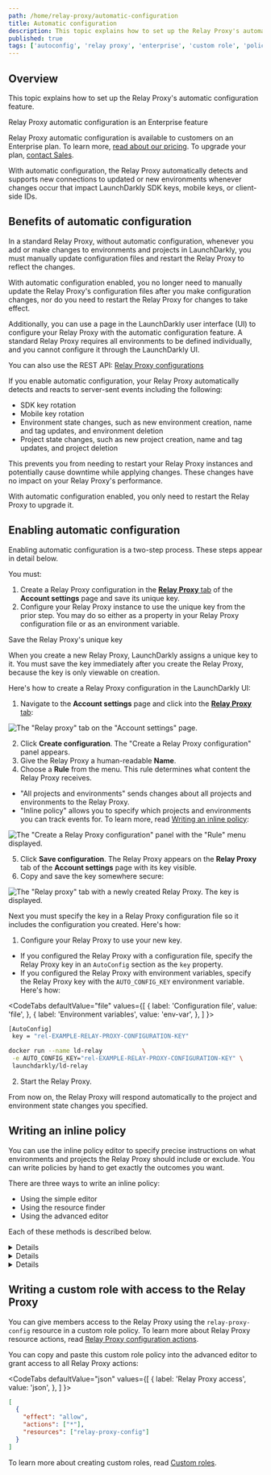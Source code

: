 ```yaml
---
path: /home/relay-proxy/automatic-configuration
title: Automatic configuration
description: This topic explains how to set up the Relay Proxy's automatic configuration feature. This feature is for customers on Enterprise plans.
published: true
tags: ['autoconfig', 'relay proxy', 'enterprise', 'custom role', 'policy']
---
```


## Overview

This topic explains how to set up the Relay Proxy's automatic configuration feature.

<Callout intent="primary">
<CalloutTitle>Relay Proxy automatic configuration is an Enterprise feature</CalloutTitle>
<CalloutDescription>

Relay Proxy automatic configuration is available to customers on an Enterprise plan. To learn more, [read about our pricing](https://launchdarkly.com/pricing/). To upgrade your plan, [contact Sales](https://launchdarkly.com/contact-sales/).

</CalloutDescription>
</Callout>

With automatic configuration, the Relay Proxy automatically detects and supports new connections to updated or new environments whenever changes occur that impact LaunchDarkly SDK keys, mobile keys, or client-side IDs.

## Benefits of automatic configuration

In a standard Relay Proxy, without automatic configuration, whenever you add or make changes to environments and projects in LaunchDarkly, you must manually update configuration files and restart the Relay Proxy to reflect the changes.

With automatic configuration enabled, you no longer need to manually update the Relay Proxy's configuration files after you make configuration changes, nor do you need to restart the Relay Proxy for changes to take effect.

Additionally, you can use a page in the LaunchDarkly user interface (UI) to configure your Relay Proxy with the automatic configuration feature. A standard Relay Proxy requires all environments to be defined individually, and you cannot configure it through the LaunchDarkly UI.

<LearnMore>

You can also use the REST API: [Relay Proxy configurations](https://apidocs.launchdarkly.com/tag/Relay-Proxy-configurations/)

</LearnMore>

If you enable automatic configuration, your Relay Proxy automatically detects and reacts to server-sent events including the following:

* SDK key rotation
* Mobile key rotation
* Environment state changes, such as new environment creation, name and tag updates, and environment deletion
* Project state changes, such as new project creation, name and tag updates, and project deletion

This prevents you from needing to restart your Relay Proxy instances and potentially cause downtime while applying changes. These changes have no impact on your Relay Proxy's performance.

With automatic configuration enabled, you only need to restart the Relay Proxy to upgrade it.

## Enabling automatic configuration

Enabling automatic configuration is a two-step process. These steps appear in detail below.

You must:

1. Create a Relay Proxy configuration in the [**Relay Proxy** tab](https://app.launchdarkly.com/settings/relay) of the **Account settings** page and save its unique key.
2. Configure your Relay Proxy instance to use the unique key from the prior step. You may do so either as a property in your Relay Proxy configuration file or as an environment variable.

<Callout intent="alert">
<CalloutTitle>Save the Relay Proxy's unique key</CalloutTitle>
<CalloutDescription>

When you create a new Relay Proxy, LaunchDarkly assigns a unique key to it. You must save the key immediately after you create the Relay Proxy, because the key is only viewable on creation.

</CalloutDescription>
</Callout>

Here's how to create a Relay Proxy configuration in the LaunchDarkly UI:

1. Navigate to the **Account settings** page and click into the [**Relay Proxy** tab](https://app.launchdarkly.com/settings/relay):

![The "Relay proxy" tab on the "Account settings" page.](account-settings-relay-proxy.png)

2. Click **Create configuration**. The "Create a Relay Proxy configuration" panel appears.
3. Give the Relay Proxy a human-readable **Name**.
4. Choose a **Rule** from the menu. This rule determines what content the Relay Proxy receives.
 * "All projects and environments" sends changes about all projects and environments to the Relay Proxy.
 * "Inline policy" allows you to specify which projects and environments you can track events for. To learn more, read [Writing an inline policy](#writing-an-inline-policy):

![The "Create a Relay Proxy configuration" panel with the "Rule" menu displayed.](relay-proxy-config-menu.png)

5. Click **Save configuration**. The Relay Proxy appears on the **Relay Proxy** tab of the **Account settings** page with its key visible.
6. Copy and save the key somewhere secure:

![The "Relay proxy" tab with a newly created Relay Proxy. The key is displayed.](relay-proxy-key-displayed.png)

Next you must specify the key in a Relay Proxy configuration file so it includes the configuration you created. Here's how:

1. Configure your Relay Proxy to use your new key.
 * If you configured the Relay Proxy with a configuration file, specify the Relay Proxy key in an `AutoConfig` section as the `key` property.
 * If you configured the Relay Proxy with environment variables, specify the Relay Proxy key with the `AUTO_CONFIG_KEY` environment variable. Here's how:

  <CodeTabs
    defaultValue="file"
    values={[
      { label: 'Configuration file', value: 'file', },
      { label: 'Environment variables', value: 'env-var', },
    ]
  }>
  <CodeTabItem value="file">

  ```bash
[AutoConfig]
   key = "rel-EXAMPLE-RELAY-PROXY-CONFIGURATION-KEY"
  ```

  </CodeTabItem>
  <CodeTabItem value="env-var">

  ```bash
docker run --name ld-relay           \
   -e AUTO_CONFIG_KEY="rel-EXAMPLE-RELAY-PROXY-CONFIGURATION-KEY" \
   launchdarkly/ld-relay
  ```

  </CodeTabItem>
  </CodeTabs>

2. Start the Relay Proxy.

From now on, the Relay Proxy will respond automatically to the project and environment state changes you specified.

## Writing an inline policy

You can use the inline policy editor to specify precise instructions on what environments and projects the Relay Proxy should include or exclude. You can write policies by hand to get exactly the outcomes you want.

There are three ways to write an inline policy:

- Using the simple editor
- Using the resource finder
- Using the advanced editor

Each of these methods is described below.

<Details summary="Expand Using the simple editor">

### Using the simple editor

You can create simple, one-line policies using the simple editor. To learn more about policy syntax, read [Resource specifiers](/home/members/role-policies#resource-specifiers).

To use the simple editor from the "Create a Relay Proxy configuration" panel:

1. Choose "inline policy" from the **Rule** menu.
2. Enter a policy in the "Choose resources for this policy statement" field. In this example, `proj/default:env/*` gives the Relay Proxy access to all environments within the `default` project.

![The simple policy editor.](images/relay-proxy-simple-editor.png)

5. Click **Save configuration**.

</Details>

<Details summary="Expand Using the resource finder">

### Using the resource finder

To create an inline policy using the resource finder from the "Create a Relay Proxy configuration" panel:

1. Choose "inline policy" from the **Rule** menu.
2. Click **Resource finder**. A "Find a resource" dialog appears.

![The "Find a resource" dialog.](relay-proxy-find-a-resource.png)

3. Search for the environment or project you want the Relay Proxy to have access to.
4. Select the resource. The resource appears in the **Choose resources for this policy statement** field.
5. Click **Save configuration**.

</Details>

<Details summary="Expand Using the advanced editor">

### Using the advanced editor

To write more complicated policies you can use the advanced editor. To learn how to write advanced policies, read [Understanding policies](/home/members/role-policies#understanding-policies).

To use the advanced editor from the "Create a Relay Proxy configuration" panel:

1. Choose "inline policy" from the **Rule** menu.
2. Click **Advanced editor**. The advanced editor window appears.
3. Enter your policy.
5. Click **Save configuration**.

![The advanced policy editor.](images/relay-proxy-advanced-editor.png)

</Details>

## Writing a custom role with access to the Relay Proxy

You can give members access to the Relay Proxy using the `relay-proxy-config` resource in a custom role policy. To learn more about Relay Proxy resource actions, read [Relay Proxy configuration actions](/home/members/role-actions#relay-proxy-configuration-actions).

You can copy and paste this custom role policy into the advanced editor to grant access to all Relay Proxy actions:

<CodeTabs
  defaultValue="json"
  values={[
    { label: 'Relay Proxy access', value: 'json', },
  ]
}>

<CodeTabItem value="json">

```json
[
  {
    "effect": "allow",
    "actions": ["*"],
    "resources": ["relay-proxy-config"]
  }
]
```

</CodeTabItem>
</CodeTabs>

To learn more about creating custom roles, read [Custom roles](/home/members/custom-roles).
